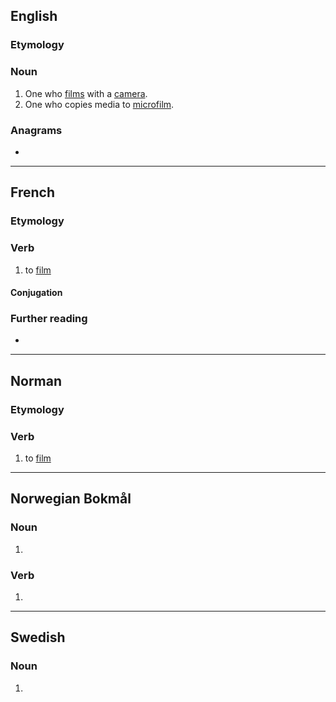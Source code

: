 ==English==

===Etymology===
{{suffix|film|er|lang=en}}

===Noun===
{{en-noun}}

# One who [[film]]s with a [[camera]].
# One who copies media to [[microfilm]].

===Anagrams===
* {{anagrams|en|refilm}}

----

==French==

===Etymology===
{{suffix|film|er|lang=fr}}

===Verb===
{{fr-verb}}

# to [[film]]

====Conjugation====
{{fr-conj-auto}}

===Further reading===
* {{R:TLFi}}

----

==Norman==

===Etymology===
{{suffix|film|er|lang=nrf}}

===Verb===
{{head|nrf|verb|gerund|filméthie}}

# {{lb|nrf|Jersey}} to [[film]]

----

==Norwegian Bokmål==

===Noun===
{{head|nb|noun form|g=m}}

# {{inflection of|film||indefinite|p|lang=nb}}

===Verb===
{{head|nb|verb form}}

# {{present tense of|filme|lang=nb}}

----

==Swedish==

===Noun===
{{head|sv|noun form}}

# {{sv-noun-form-indef-pl|film}}